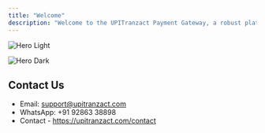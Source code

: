 ```yaml
---
title: "Welcome"
description: "Welcome to the UPITranzact Payment Gateway, a robust platform offering seamless, secure, and scalable payment solutions. This documentation will help developers, merchants, and businesses integrate and use UPITranzact effectively for handling UPI payments, managing orders, and tracking transactions."
---
```


<img
  className="block dark:hidden"
  src="/images/hero-light.png"
  alt="Hero Light"
/>

<img
  className="hidden dark:block"
  src="/hero-image.webp"
  alt="Hero Dark"
  title={true}
/>

## Contact Us

- Email: [support@upitranzact.com](mailto:support@upitranzact.com)
- WhatsApp: +91 92863 38898
- Contact - https://upitranzact.com/contact